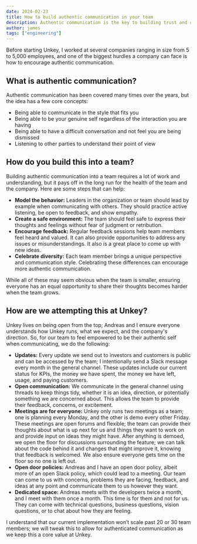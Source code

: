 ```yaml
---
date: 2024-02-23
title: How to build authentic communication in your team
description: Authentic communication is the key to building trust and collaboration in your team.
author: james
tags: ["engineering"]
---
```


Before starting Unkey, I worked at several companies ranging in size from 5 to 5,000 employees, and one of the biggest hurdles a company can face is how to encourage authentic communication.

## What is authentic communication?

Authentic communication has been covered many times over the years, but the idea has a few core concepts:

- Being able to communicate in the style that fits you
- Being able to be your genuine self regardless of the interaction you are having
- Being able to have a difficult conversation and not feel you are being dismissed
- Listening to other parties to understand their point of view

## How do you build this into a team?

Building authentic communication into a team requires a lot of work and understanding, but it pays off in the long run for the health of the team and the company. Here are some steps that can help:

- **Model the behavior:** Leaders in the organization or team should lead by example when communicating with others. They should practice active listening, be open to feedback, and show empathy.
- **Create a safe environment:** The team should feel safe to express their thoughts and feelings without fear of judgment or retribution.
- **Encourage feedback:** Regular feedback sessions help team members feel heard and valued. It can also provide opportunities to address any issues or misunderstandings. It also is a great place to come up with new ideas.
- **Celebrate diversity:** Each team member brings a unique perspective and communication style. Celebrating these differences can encourage more authentic communication.

While all of these may seem obvious when the team is smaller, ensuring everyone has an equal opportunity to share their thoughts becomes harder when the team grows.

## How are we attempting this at Unkey?

Unkey lives on being open from the top; Andreas and I ensure everyone understands how Unkey runs, what we expect, and the company's direction. So, for our team to feel empowered to be their authentic self when communicating, we do the following:

- **Updates:** Every update we send out to investors and customers is public and can be accessed by the team; I intentionally send a Slack message every month in the general channel. These updates include our current status for KPIs, the money we have spent, the money we have left, usage, and paying customers.
- **Open communication:** We communicate in the general channel using threads to keep things tidy, whether it is an idea, direction, or potentially something we are concerned about. This allows the team to provide their feedback, concerns, or excitement.
- **Meetings are for everyone:** Unkey only runs two meetings as a team; one is planning every Monday, and the other is demo every other Friday. These meetings are open forums and flexible; the team can provide their thoughts about what is up next for us and things they want to work on and provide input on ideas they might have. After anything is demoed, we open the floor for discussions surrounding the feature; we can talk about the code behind it and changes that might improve it, knowing that feedback is welcomed. We also ensure everyone gets time on the floor so no one is left out.
- **Open door policies:** Andreas and I have an open door policy, albeit more of an open Slack policy, which could lead to a meeting. Our team can come to us with concerns, problems they are facing, feedback, and ideas at any point and communicate them to us however they want.
- **Dedicated space:** Andreas meets with the developers twice a month, and I meet with them once a month. This time is for them and not for us. They can come with technical questions, business questions, vision questions, or to chat about how they are feeling.

I understand that our current implementation won’t scale past 20 or 30 team members; we will tweak this to allow for authenticated communication as we keep this a core value at Unkey.
